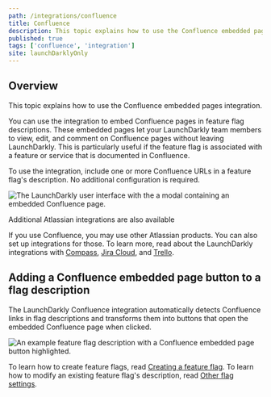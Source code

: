 ```yaml
---
path: /integrations/confluence
title: Confluence
description: This topic explains how to use the Confluence embedded pages integration, which allows you to embed Confluence pages in feature flag descriptions.
published: true
tags: ['confluence', 'integration']
site: launchDarklyOnly
---
```


## Overview

This topic explains how to use the Confluence embedded pages integration.

You can use the integration to embed Confluence pages in feature flag descriptions. These embedded pages let your LaunchDarkly team members to view, edit, and comment on Confluence pages without leaving LaunchDarkly. This is particularly useful if the feature flag is associated with a feature or service that is documented in Confluence.

To use the integration, include one or more Confluence URLs in a feature flag's description. No additional configuration is required.

![The LaunchDarkly user interface with the a modal containing an embedded Confluence page.](confluence-modal.png)

<Callout intent="info">
  <CalloutTitle>Additional Atlassian integrations are also available</CalloutTitle>
  <CalloutDescription>

If you use Confluence, you may use other Atlassian products. You can also set up integrations for those. To learn more, read about the LaunchDarkly integrations with [Compass](/integrations/compass), [Jira Cloud](/integrations/jira), and [Trello](/integrations/trello).

  </CalloutDescription>
</Callout>

## Adding a Confluence embedded page button to a flag description

The LaunchDarkly Confluence integration automatically detects Confluence links in flag descriptions and transforms them into buttons that open the embedded Confluence page when clicked.

![An example feature flag description with a Confluence embedded page button highlighted.](confluence-button.png)

To learn how to create feature flags, read [Creating a feature flag](/home/flags/feature-flags#creating-a-feature-flag). To learn how to modify an existing feature flag's description, read [Other flag settings](/home/flags/settings).
